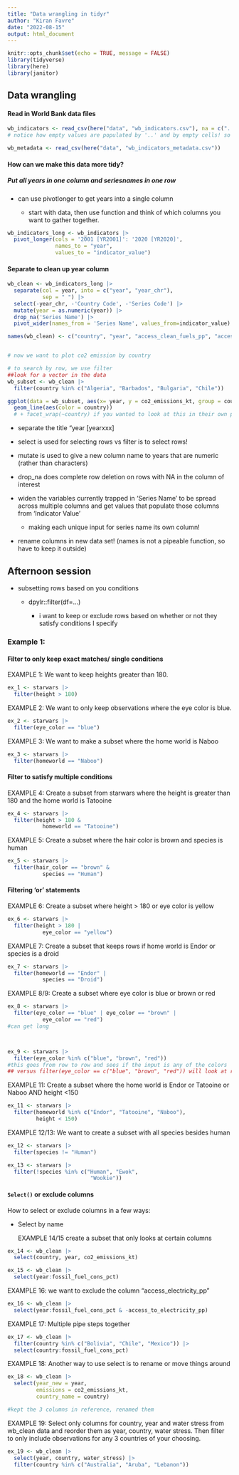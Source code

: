 ```yaml
---
title: "Data wrangling in tidyr"
author: "Kiran Favre"
date: "2022-08-15"
output: html_document
---
```


```r
knitr::opts_chunk$set(echo = TRUE, message = FALSE)
library(tidyverse)
library(here)
library(janitor)
```

## Data wrangling

#### Read in World Bank data files

```r
wb_indicators <- read_csv(here("data", "wb_indicators.csv"), na = c("..", ""))
# notice how empty values are populated by '..' and by empty cells! so we use na

wb_metadata <- read_csv(here("data", "wb_indicators_metadata.csv"))
```

#### How can we make this data more tidy?

##### Put all years in one column and seriesnames in one row

-   can use pivotlonger to get years into a single column

    -   start with data, then use function and think of which columns you want to gather together.

```r
wb_indicators_long <- wb_indicators |> 
  pivot_longer(cols = '2001 [YR2001]': '2020 [YR2020]',
               names_to = "year",
               values_to = "indicator_value")
```

#### Separate to clean up year column

```r
wb_clean <- wb_indicators_long |> 
  separate(col = year, into = c("year", "year_chr"),
           sep = " ") |> 
  select(-year_chr, -'Country Code', -'Series Code') |> 
  mutate(year = as.numeric(year)) |> 
  drop_na('Series Name') |> 
  pivot_wider(names_from = 'Series Name', values_from=indicator_value)

names(wb_clean) <- c("country", "year", "access_clean_fuels_pp", "access_to_electricity_pp", "co2_emissions_kt", "fossil_fuel_cons_pct", "water_stress")


# now we want to plot co2 emission by country

# to search by row, we use filter
##look for a vector in the data
wb_subset <- wb_clean |> 
  filter(country %in% c("Algeria", "Barbados", "Bulgaria", "Chile"))

ggplot(data = wb_subset, aes(x= year, y = co2_emissions_kt, group = country)) +
  geom_line(aes(color = country)) 
  # + facet_wrap(~country) if you wanted to look at this in their own plots!
```

-   separate the title "year [yearxxx]

-   select is used for selecting rows vs filter is to select rows!

-   mutate is used to give a new column name to years that are numeric (rather than characters)

-   drop_na does complete row deletion on rows with NA in the column of interest

-   widen the variables currently trapped in 'Series Name' to be spread across multiple columns and get values that populate those columns from 'Indicator Value'

    -   making each unique input for series name its own column!

-   rename columns in new data set! (names is not a pipeable function, so have to keep it outside)

## Afternoon session

-   subsetting rows based on you conditions

    -   dpylr::filter(df=...)

        -   i want to keep or exclude rows based on whether or not they satisfy conditions I specify

### Example 1:

#### Filter to only keep exact matches/ single conditions

EXAMPLE 1: We want to keep heights greater than 180.

```r
ex_1 <- starwars |> 
  filter(height > 180)
```

EXAMPLE 2: We want to only keep observations where the eye color is blue.

```r
ex_2 <- starwars |> 
  filter(eye_color == "blue")
```

EXAMPLE 3: We want to make a subset where the home world is Naboo

```r
ex_3 <- starwars |> 
  filter(homeworld == "Naboo")
```

#### Filter to satisfy multiple conditions

EXAMPLE 4: Create a subset from starwars where the height is greater than 180 and the home world is Tatooine

```r
ex_4 <- starwars |> 
  filter(height > 180 &
           homeworld == "Tatooine")
```

EXAMPLE 5: Create a subset where the hair color is brown and species is human

```r
ex_5 <- starwars |> 
  filter(hair_color == "brown" &
           species == "Human")
```

#### Filtering 'or' statements

EXAMPLE 6: Create a subset where height \> 180 or eye color is yellow

```r
ex_6 <- starwars |> 
  filter(height > 180 |
           eye_color == "yellow")
```

EXAMPLE 7: Create a subset that keeps rows if home world is Endor or species is a droid

```r
ex_7 <- starwars |> 
  filter(homeworld == "Endor" |
           species == "Droid")
```

EXAMPLE 8/9: Create a subset where eye color is blue or brown or red

```r
ex_8 <- starwars |> 
  filter(eye_color == "blue" | eye_color == "brown" |
           eye_color == "red")
#can get long



ex_9 <- starwars |> 
  filter(eye_color %in% c("blue", "brown", "red"))
#this goes from row to row and sees if the input is any of the colors
## versus filter(eye_color == c("blue", "brown", "red")) will look at row 1 and look for blue, then row 2 look for brown, in that order, where what we coded will look at each row and see if blue, brown or red fits the value inside. 
```

EXAMPLE 11: Create a subset where the home world is Endor or Tatooine or Naboo AND height \<150

```r
ex_11 <- starwars |> 
  filter(homeworld %in% c("Endor", "Tatooine", "Naboo"),
         height < 150)
```

EXAMPLE 12/13: We want to create a subset with all species besides human

```r
ex_12 <- starwars |> 
  filter(species != "Human")

ex_13 <- starwars |> 
  filter(!species %in% c("Human", "Ewok",
                          "Wookie"))
```

#### `Select()` or exclude columns

How to select or exclude columns in a few ways:

-   Select by name

    EXAMPLE 14/15 create a subset that only looks at certain columns

```r
ex_14 <- wb_clean |> 
  select(country, year, co2_emissions_kt)

ex_15 <- wb_clean |> 
  select(year:fossil_fuel_cons_pct)
```

EXAMPLE 16: we want to exclude the column "access_electricity_pp"

```r
ex_16 <- wb_clean |> 
  select(year:fossil_fuel_cons_pct & -access_to_electricity_pp)
```

EXAMPLE 17: Multiple pipe steps together

```r
ex_17 <- wb_clean |> 
  filter(country %in% c("Bolivia", "Chile", "Mexico")) |> 
  select(country:fossil_fuel_cons_pct)
```

EXAMPLE 18: Another way to use select is to rename or move things around

```r
ex_18 <- wb_clean |> 
  select(year_new = year,
         emissions = co2_emissions_kt,
         country_name = country)

#kept the 3 columns in reference, renamed them
```

EXAMPLE 19: Select only columns for country, year and water stress from wb_clean data and reorder them as year, country, water stress. Then filter to only include observations for any 3 countries of your choosing.

```r
ex_19 <- wb_clean |> 
  select(year, country, water_stress) |> 
  filter(country %in% c("Australia", "Aruba", "Lebanon"))
```
